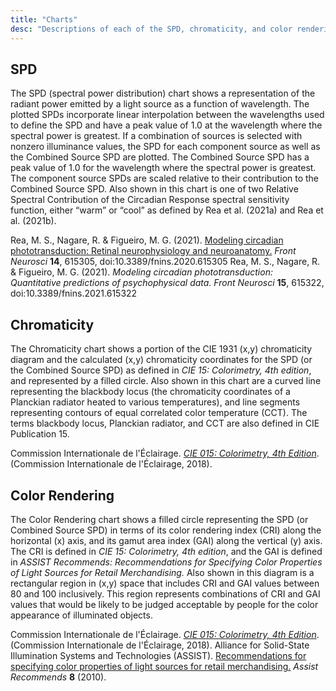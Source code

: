 ```yaml
---
title: "Charts"
desc: "Descriptions of each of the SPD, chromaticity, and color rendering charts."
---
```



## SPD

The SPD (spectral power distribution) chart shows a representation of the radiant power emitted by a light source as a function of wavelength. The plotted SPDs incorporate linear interpolation between the wavelengths used to define the SPD and have a peak value of 1.0 at the wavelength where the spectral power is greatest. If a combination of sources is selected with nonzero illuminance values, the SPD for each component source as well as the Combined Source SPD are plotted. The Combined Source SPD has a peak value of 1.0 for the wavelength where the spectral power is greatest. The component source SPDs are scaled relative to their contribution to the Combined Source SPD. Also shown in this chart is one of two Relative Spectral Contribution of the Circadian Response spectral sensitivity function, either “warm” or “cool” as defined by Rea et al. (2021a) and Rea et al. (2021b).

<References>
  <Reference>Rea, M. S., Nagare, R. & Figueiro, M. G. (2021). <a href="https://www.frontiersin.org/articles/10.3389/fnins.2020.615305/full" target="_blank">Modeling circadian phototransduction: Retinal neurophysiology and neuroanatomy.</a> <i>Front Neurosci</i> <b>14</b>, 615305, doi:10.3389/fnins.2020.615305</Reference>
  <Reference>Rea, M. S., Nagare, R. & Figueiro, M. G. (2021). <i>Modeling circadian phototransduction: Quantitative predictions of psychophysical data.</i> <i>Front Neurosci</i> <b>15</b>, 615322, doi:10.3389/fnins.2021.615322</Reference>
</References>

## Chromaticity

The Chromaticity chart shows a portion of the CIE 1931 (x,y) chromaticity diagram and the calculated (x,y) chromaticity coordinates for the SPD (or the Combined Source SPD) as defined in *CIE 15: Colorimetry, 4th edition*, and represented by a filled circle. Also shown in this chart are a curved line representing the blackbody locus (the chromaticity coordinates of a Planckian radiator heated to various temperatures), and line segments representing contours of equal correlated color temperature (CCT). The terms blackbody locus, Planckian radiator, and CCT are also defined in CIE Publication 15.

<References>
  <Reference>Commission Internationale de l'Éclairage. <a target="_blank" href="https://cie.co.at/publications/colorimetry-4th-edition"><i>CIE 015: Colorimetry, 4th Edition</i></a>.  (Commission Internationale de l'Éclairage, 2018).
  </Reference>
</References>

## Color Rendering

The Color Rendering chart shows a filled circle representing the SPD (or Combined Source SPD) in terms of its color rendering index (CRI) along the horizontal (x) axis, and its gamut area index (GAI) along the vertical (y) axis. The CRI is defined in *CIE 15: Colorimetry, 4th edition*, and the GAI is defined in *ASSIST Recommends: Recommendations for Specifying Color Properties of Light Sources for Retail Merchandising.* Also shown in this diagram is a rectangular region in (x,y) space that includes CRI and GAI values between 80 and 100 inclusively. This region represents combinations of CRI and GAI values that would be likely to be judged acceptable by people for the color appearance of illuminated objects.

<References>
  <Reference>Commission Internationale de l'Éclairage. <a target="_blank" href="https://cie.co.at/publications/colorimetry-4th-edition"><i>CIE 015: Colorimetry, 4th Edition</i></a>.  (Commission Internationale de l'Éclairage, 2018).
  </Reference>
  <Reference>Alliance for Solid-State Illumination Systems and Technologies (ASSIST). <a href="https://www.lrc.rpi.edu/programs/solidstate/assist/pdf/AR-SpecifyColorRec-March2010.pdf" target="_blank">Recommendations for specifying color properties of light sources for retail merchandising.</a> <i>Assist Recommends</i> <b>8</b> (2010). 
  </Reference>
</References>
